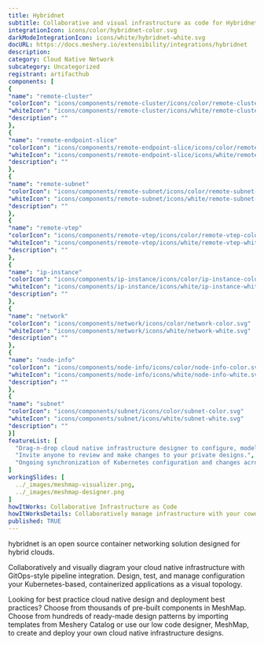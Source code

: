 ```yaml
---
title: Hybridnet
subtitle: Collaborative and visual infrastructure as code for Hybridnet
integrationIcon: icons/color/hybridnet-color.svg
darkModeIntegrationIcon: icons/white/hybridnet-white.svg
docURL: https://docs.meshery.io/extensibility/integrations/hybridnet
description: 
category: Cloud Native Network
subcategory: Uncategorized
registrant: artifacthub
components: [
{
"name": "remote-cluster"
"colorIcon": "icons/components/remote-cluster/icons/color/remote-cluster-color.svg"
"whiteIcon": "icons/components/remote-cluster/icons/white/remote-cluster-white.svg"
"description": ""
},
{
"name": "remote-endpoint-slice"
"colorIcon": "icons/components/remote-endpoint-slice/icons/color/remote-endpoint-slice-color.svg"
"whiteIcon": "icons/components/remote-endpoint-slice/icons/white/remote-endpoint-slice-white.svg"
"description": ""
},
{
"name": "remote-subnet"
"colorIcon": "icons/components/remote-subnet/icons/color/remote-subnet-color.svg"
"whiteIcon": "icons/components/remote-subnet/icons/white/remote-subnet-white.svg"
"description": ""
},
{
"name": "remote-vtep"
"colorIcon": "icons/components/remote-vtep/icons/color/remote-vtep-color.svg"
"whiteIcon": "icons/components/remote-vtep/icons/white/remote-vtep-white.svg"
"description": ""
},
{
"name": "ip-instance"
"colorIcon": "icons/components/ip-instance/icons/color/ip-instance-color.svg"
"whiteIcon": "icons/components/ip-instance/icons/white/ip-instance-white.svg"
"description": ""
},
{
"name": "network"
"colorIcon": "icons/components/network/icons/color/network-color.svg"
"whiteIcon": "icons/components/network/icons/white/network-white.svg"
"description": ""
},
{
"name": "node-info"
"colorIcon": "icons/components/node-info/icons/color/node-info-color.svg"
"whiteIcon": "icons/components/node-info/icons/white/node-info-white.svg"
"description": ""
},
{
"name": "subnet"
"colorIcon": "icons/components/subnet/icons/color/subnet-color.svg"
"whiteIcon": "icons/components/subnet/icons/white/subnet-white.svg"
"description": ""
}]
featureList: [
  "Drag-n-drop cloud native infrastructure designer to configure, model, and deploy your workloads.",
  "Invite anyone to review and make changes to your private designs.",
  "Ongoing synchronization of Kubernetes configuration and changes across any number of clusters."
]
workingSlides: [
  ../_images/meshmap-visualizer.png,
  ../_images/meshmap-designer.png
]
howItWorks: Collaborative Infrastructure as Code
howItWorksDetails: Collaboratively manage infrastructure with your coworkers synchronously sharing the same designs.
published: TRUE
---
```

<p>
hybridnet is an open source container networking solution designed for hybrid clouds.


</p>
<p>
    Collaboratively and visually diagram your cloud native infrastructure with GitOps-style pipeline integration. Design, test, and manage configuration your Kubernetes-based, containerized applications as a visual topology.
</p>
<p>
    Looking for best practice cloud native design and deployment best practices? Choose from thousands of pre-built components in MeshMap. Choose from hundreds of ready-made design patterns by importing templates from Meshery Catalog or use our low code designer, MeshMap, to create and deploy your own cloud native infrastructure designs.
</p>
